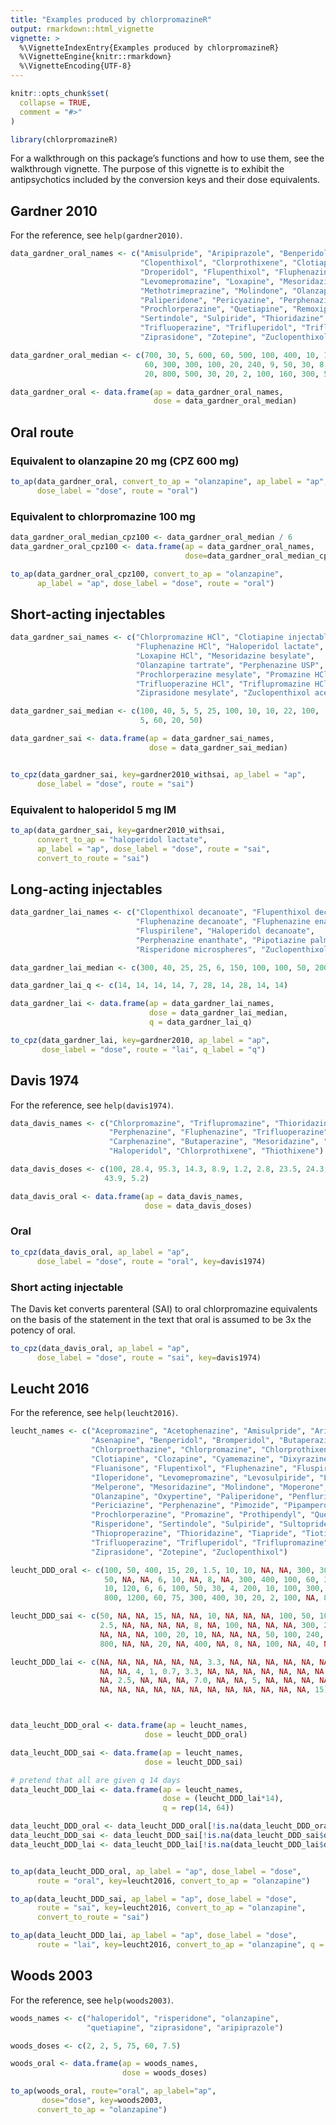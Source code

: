 ```yaml
---
title: "Examples produced by chlorpromazineR"
output: rmarkdown::html_vignette
vignette: >
  %\VignetteIndexEntry{Examples produced by chlorpromazineR}
  %\VignetteEngine{knitr::rmarkdown}
  %\VignetteEncoding{UTF-8}
---
```


```r
knitr::opts_chunk$set(
  collapse = TRUE,
  comment = "#>"
)
```

```r
library(chlorpromazineR)
```

For a walkthrough on this package's functions and how to use them, see the walkthrough vignette. The purpose of this vignette is to exhibit the antipsychotics included by the conversion keys and their dose equivalents.

## Gardner 2010

For the reference, see `help(gardner2010)`.

```r
data_gardner_oral_names <- c("Amisulpride", "Aripiprazole", "Benperidol", "Chlorpromazine",
                             "Clopenthixol", "Clorprothixene", "Clotiapine", "Clozapine",
                             "Droperidol", "Flupenthixol", "Fluphenazine", "Haloperidol",
                             "Levomepromazine", "Loxapine", "Mesoridazine", 
                             "Methotrimeprazine", "Molindone", "Olanzapine", "Oxypertine",
                             "Paliperidone", "Pericyazine", "Perphenazine", "Pimozide",
                             "Prochlorperazine", "Quetiapine", "Remoxipride", "Risperidone",
                             "Sertindole", "Sulpiride", "Thioridazine", "Thiothixene",
                             "Trifluoperazine", "Trifluperidol", "Triflupromazine",
                             "Ziprasidone", "Zotepine", "Zuclopenthixol")

data_gardner_oral_median <- c(700, 30, 5, 600, 60, 500, 100, 400, 10, 10, 12, 10, 400, 
                              60, 300, 300, 100, 20, 240, 9, 50, 30, 8, 88, 750, 212, 6, 
                              20, 800, 500, 30, 20, 2, 100, 160, 300, 50)

data_gardner_oral <- data.frame(ap = data_gardner_oral_names, 
                                dose = data_gardner_oral_median)

```
## Oral route

### Equivalent to olanzapine 20 mg (CPZ 600 mg)
```r
to_ap(data_gardner_oral, convert_to_ap = "olanzapine", ap_label = "ap", 
      dose_label = "dose", route = "oral")

```
### Equivalent to chlorpromazine 100 mg 
```r
data_gardner_oral_median_cpz100 <- data_gardner_oral_median / 6
data_gardner_oral_cpz100 <- data.frame(ap = data_gardner_oral_names,
                                       dose=data_gardner_oral_median_cpz100)

to_ap(data_gardner_oral_cpz100, convert_to_ap = "olanzapine", 
      ap_label = "ap", dose_label = "dose", route = "oral")

```

## Short-acting injectables

```r
data_gardner_sai_names <- c("Chlorpromazine HCl", "Clotiapine injectable",
                            "Fluphenazine HCl", "Haloperidol lactate",
                            "Loxapine HCl", "Mesoridazine besylate",
                            "Olanzapine tartrate", "Perphenazine USP",
                            "Prochlorperazine mesylate", "Promazine HCl",
                            "Trifluoperazine HCl", "Triflupromazine HCl",
                            "Ziprasidone mesylate", "Zuclopenthixol acetate")

data_gardner_sai_median <- c(100, 40, 5, 5, 25, 100, 10, 10, 22, 100, 
                             5, 60, 20, 50)

data_gardner_sai <- data.frame(ap = data_gardner_sai_names, 
                               dose = data_gardner_sai_median)


to_cpz(data_gardner_sai, key=gardner2010_withsai, ap_label = "ap", 
      dose_label = "dose", route = "sai")

```
### Equivalent to haloperidol 5 mg IM
```r
to_ap(data_gardner_sai, key=gardner2010_withsai, 
      convert_to_ap = "haloperidol lactate", 
      ap_label = "ap", dose_label = "dose", route = "sai",
      convert_to_route = "sai")
```
    
## Long-acting injectables

```r
data_gardner_lai_names <- c("Clopenthixol decanoate", "Flupenthixol decanoate", 
                            "Fluphenazine decanoate", "Fluphenazine enanthate", 
                            "Fluspirilene", "Haloperidol decanoate", 
                            "Perphenazine enanthate", "Pipotiazine palmitate", 
                            "Risperidone microspheres", "Zuclopenthixol decanoate")

data_gardner_lai_median <- c(300, 40, 25, 25, 6, 150, 100, 100, 50, 200)

data_gardner_lai_q <- c(14, 14, 14, 14, 7, 28, 14, 28, 14, 14)

data_gardner_lai <- data.frame(ap = data_gardner_lai_names,
                               dose = data_gardner_lai_median,
                               q = data_gardner_lai_q)

to_cpz(data_gardner_lai, key=gardner2010, ap_label = "ap", 
       dose_label = "dose", route = "lai", q_label = "q")

```

## Davis 1974

For the reference, see `help(davis1974)`.

```r
data_davis_names <- c("Chlorpromazine", "Triflupromazine", "Thioridazine", "Prochlorperazine",
                      "Perphenazine", "Fluphenazine", "Trifluoperazine", "Acetophenazine", 
                      "Carphenazine", "Butaperazine", "Mesoridazine", "Piperacetazine", 
                      "Haloperidol", "Chlorprothixene", "Thiothixene")

data_davis_doses <- c(100, 28.4, 95.3, 14.3, 8.9, 1.2, 2.8, 23.5, 24.3, 8.9, 55.3, 10.5, 1.6, 
                     43.9, 5.2)

data_davis_oral <- data.frame(ap = data_davis_names, 
                              dose = data_davis_doses)
```

### Oral

```r
to_cpz(data_davis_oral, ap_label = "ap", 
      dose_label = "dose", route = "oral", key=davis1974)
```
### Short acting injectable

The Davis ket converts parenteral (SAI) to oral chlorpromazine equivalents on the basis of the statement in the text that oral is assumed to be 3x the potency of oral. 

```r
to_cpz(data_davis_oral, ap_label = "ap", 
      dose_label = "dose", route = "sai", key=davis1974)
```


## Leucht 2016

For the reference, see `help(leucht2016)`.

```r

leucht_names <- c("Acepromazine", "Acetophenazine", "Amisulpride", "Aripiprazole", 
                  "Asenapine", "Benperidol", "Bromperidol", "Butaperazine", "Cariprazine",
                  "Chlorproethazine", "Chlorpromazine", "Chlorprothixene", "Clopenthixol",
                  "Clotiapine", "Clozapine", "Cyamemazine", "Dixyrazine", "Droperidol",
                  "Fluanisone", "Flupentixol", "Fluphenazine", "Fluspirilene", "Haloperidol",
                  "Iloperidone", "Levomepromazine", "Levosulpiride", "Loxapine", "Lurasidone",
                  "Melperone", "Mesoridazine", "Molindone", "Moperone", "Mosapramine",
                  "Olanzapine", "Oxypertine", "Paliperidone", "Penfluridol", "Perazine",
                  "Periciazine", "Perphenazine", "Pimozide", "Pipamperone", "Pipotiazine",
                  "Prochlorperazine", "Promazine", "Prothipendyl", "Quetiapine", "Remoxipride",
                  "Risperidone", "Sertindole", "Sulpiride", "Sultopride", "Thiopropazate",
                  "Thioproperazine", "Thioridazine", "Tiapride", "Tiotixene", 
                  "Trifluoperazine", "Trifluperidol", "Triflupromazine", "Veralipride",
                  "Ziprasidone", "Zotepine", "Zuclopenthixol")

leucht_DDD_oral <- c(100, 50, 400, 15, 20, 1.5, 10, 10, NA, NA, 300, 300, 100, 80, 300, NA, 
                     50, NA, NA, 6, 10, NA, 8, NA, 300, 400, 100, 60, 300, 200, 50, 20, NA, 
                     10, 120, 6, 6, 100, 50, 30, 4, 200, 10, 100, 300, 240, 400, 300, 5, 16, 
                     800, 1200, 60, 75, 300, 400, 30, 20, 2, 100, NA, 80, 200, 30)

leucht_DDD_sai <- c(50, NA, NA, 15, NA, NA, 10, NA, NA, NA, 100, 50, 100, 80, 300, NA, 30, 
                    2.5, NA, NA, NA, NA, 8, NA, 100, NA, NA, NA, 300, 200, NA, 20, NA, 10, 
                    NA, NA, NA, 100, 20, 10, NA, NA, NA, 50, 100, 240, NA, 300, NA, NA, 
                    800, NA, NA, 20, NA, 400, NA, 8, NA, 100, NA, 40, NA, 30)

leucht_DDD_lai <- c(NA, NA, NA, NA, NA, NA, 3.3, NA, NA, NA, NA, NA, NA, NA, NA, NA, NA, 
                    NA, NA, 4, 1, 0.7, 3.3, NA, NA, NA, NA, NA, NA, NA, NA, NA, NA, 10.0, 
                    NA, 2.5, NA, NA, NA, 7.0, NA, NA, 5, NA, NA, NA, NA, NA, 2.7, NA, NA, 
                    NA, NA, NA, NA, NA, NA, NA, NA, NA, NA, NA, NA, 15)



data_leucht_DDD_oral <- data.frame(ap = leucht_names, 
                              dose = leucht_DDD_oral)

data_leucht_DDD_sai <- data.frame(ap = leucht_names, 
                              dose = leucht_DDD_sai)

# pretend that all are given q 14 days
data_leucht_DDD_lai <- data.frame(ap = leucht_names, 
                                  dose = (leucht_DDD_lai*14), 
                                  q = rep(14, 64))

data_leucht_DDD_oral <- data_leucht_DDD_oral[!is.na(data_leucht_DDD_oral$dose),]
data_leucht_DDD_sai <- data_leucht_DDD_sai[!is.na(data_leucht_DDD_sai$dose),]
data_leucht_DDD_lai <- data_leucht_DDD_lai[!is.na(data_leucht_DDD_lai$dose),]


to_ap(data_leucht_DDD_oral, ap_label = "ap", dose_label = "dose", 
      route = "oral", key=leucht2016, convert_to_ap = "olanzapine")

to_ap(data_leucht_DDD_sai, ap_label = "ap", dose_label = "dose", 
      route = "sai", key=leucht2016, convert_to_ap = "olanzapine", 
      convert_to_route = "sai")

to_ap(data_leucht_DDD_lai, ap_label = "ap", dose_label = "dose", 
      route = "lai", key=leucht2016, convert_to_ap = "olanzapine", q = "q")

```

## Woods 2003

For the reference, see `help(woods2003)`.

```r

woods_names <- c("haloperidol", "risperidone", "olanzapine",
                 "quetiapine", "ziprasidone", "aripiprazole")

woods_doses <- c(2, 2, 5, 75, 60, 7.5)

woods_oral <- data.frame(ap = woods_names, 
                         dose = woods_doses)

to_ap(woods_oral, route="oral", ap_label="ap", 
       dose="dose", key=woods2003, 
      convert_to_ap = "olanzapine")

```
